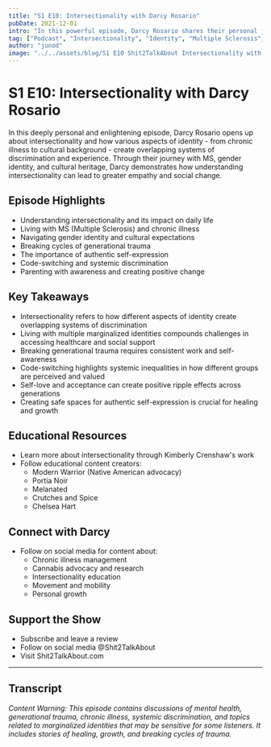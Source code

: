 ```yaml
---
title: "S1 E10: Intersectionality with Darcy Rosario"
pubDate: 2021-12-01
intro: "In this powerful episode, Darcy Rosario shares their personal journey and deep insights about intersectionality, discussing how multiple marginalized identities intersect and impact daily life. From living with MS and chronic illness to navigating gender identity, race, and cultural expectations, Darcy offers a vulnerable and educational perspective on the complexities of human experience."
tag: ["Podcast", "Intersectionality", "Identity", "Multiple Sclerosis", "Gender Identity", "Race", "Mental Health", "Chronic Illness", "Parenting", "Personal Growth"]
author: "junod"
image: "../../assets/blog/S1 E10 Shit2TalkAbout Intersectionality with Darcy Rosario.png"
---
```


# S1 E10: Intersectionality with Darcy Rosario

In this deeply personal and enlightening episode, Darcy Rosario opens up about intersectionality and how various aspects of identity - from chronic illness to cultural background - create overlapping systems of discrimination and experience. Through their journey with MS, gender identity, and cultural heritage, Darcy demonstrates how understanding intersectionality can lead to greater empathy and social change.

## Episode Highlights

- Understanding intersectionality and its impact on daily life
- Living with MS (Multiple Sclerosis) and chronic illness
- Navigating gender identity and cultural expectations
- Breaking cycles of generational trauma
- The importance of authentic self-expression
- Code-switching and systemic discrimination
- Parenting with awareness and creating positive change

## Key Takeaways

- Intersectionality refers to how different aspects of identity create overlapping systems of discrimination
- Living with multiple marginalized identities compounds challenges in accessing healthcare and social support
- Breaking generational trauma requires consistent work and self-awareness
- Code-switching highlights systemic inequalities in how different groups are perceived and valued
- Self-love and acceptance can create positive ripple effects across generations
- Creating safe spaces for authentic self-expression is crucial for healing and growth

## Educational Resources

- Learn more about intersectionality through Kimberly Crenshaw's work
- Follow educational content creators:
  - Modern Warrior (Native American advocacy)
  - Portia Noir
  - Melanated
  - Crutches and Spice
  - Chelsea Hart

## Connect with Darcy

- Follow on social media for content about:
  - Chronic illness management
  - Cannabis advocacy and research
  - Intersectionality education
  - Movement and mobility
  - Personal growth
  
## Support the Show

- Subscribe and leave a review
- Follow on social media @Shit2TalkAbout
- Visit Shit2TalkAbout.com

---

## Transcript

*Content Warning: This episode contains discussions of mental health, generational trauma, chronic illness, systemic discrimination, and topics related to marginalized identities that may be sensitive for some listeners. It includes stories of healing, growth, and breaking cycles of trauma.*